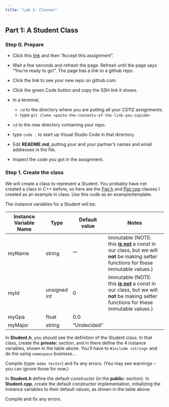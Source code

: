 ```yaml
---
title: "Lab 3: Classes"
---
```


## Part 1: A Student Class

### Step 0. Prepare

- Click this [link](https://classroom.github.com/a/1IU3C6dH) and then "Accept this assignment".
- Wait a few seconds and refresh the page. Refresh until the page says "You're ready to go!". The page has a link to a github repo.
- Click the link to see your new repo on github.com.
- Click the green Code button and copy the SSH link it shows.

- In a terminal,
  - ```cd``` to the directory where you are putting all your CS112 assignments.
  - type ```git clone <paste-the-contents-of-the-link-you-copied>```
- ```cd``` to the new directory containing your repo.
- type ```code .``` to start up Visual Studio Code in that directory.
- Edit **README.md**, putting your and your partner's names and email addresses in the file.
- Inspect the code you got in the assignment.

### Step 1. Create the class

We will create a class to represent a Student. You probably have not created a class in C++ before, so here are the [Pair.h](files/Pair.h) and [Pair.cpp](files/Pair.cpp) classes I created as an example in class. Use this code as an example/template. 

The instance variables for a Student will be:

| Instance Variable Name | Type         | Default value | Notes                                  |
|------------------------|--------------|------------------|-------------------------------------|
| myName                 | string       | ""               | Immutable (NOTE: this <ins>**is not**</ins> a const in our class, but we will **not** be making setter functions for these immutable values.)                                  |
| myId                   | unsigned int | 0                | Immutable (NOTE: this <ins>**is not**</ins> a const in our class, but we will **not** be making setter functions for these immutable values.)                                  |
| myGpa                  | float        | 0.0              |                                     |
| myMajor                | string       | "Undecided"      |                                     |


In **Student.h**, you should see the definition of the Student class. In that class, create the **private:** section, and in there define the 4 instance variables, shown in the table above. You'll have to ```#include <string>``` and do the using ```namespace``` business...

Compile (type: ```make tester```) and fix any errors. (You may see warnings -- you can ignore those for now.)

In **Student.h** define the default constructor (in the **public:** section). In **Student.cpp**, create the default constructor implementation, initializing the instance variables to their default values, as shown in the table above.

Compile and fix any errors.

